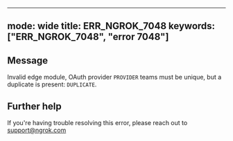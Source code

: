 
---
mode: wide
title: ERR_NGROK_7048
keywords: ["ERR_NGROK_7048", "error 7048"]
---

## Message
Invalid edge module, OAuth provider `PROVIDER` teams must be unique, but a duplicate is present: `DUPLICATE`.




## Further help
If you're having trouble resolving this error, please reach out to [support@ngrok.com](mailto:support@ngrok.com?subject=Help%20with%20ERR_NGROK_7048)

